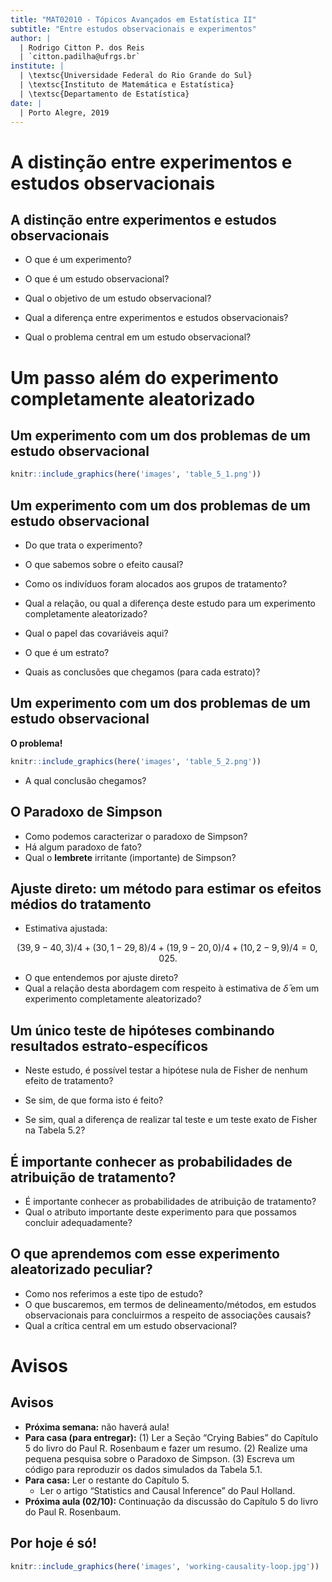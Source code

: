 ```yaml
---
title: "MAT02010 - Tópicos Avançados em Estatística II"
subtitle: "Entre estudos observacionais e experimentos"
author: |
  | Rodrigo Citton P. dos Reis
  | `citton.padilha@ufrgs.br`
institute: |
  | \textsc{Universidade Federal do Rio Grande do Sul}
  | \textsc{Instituto de Matemática e Estatística}
  | \textsc{Departamento de Estatística}
date: |
  | Porto Alegre, 2019
---
```


# A distinção entre experimentos e estudos observacionais

## A distinção entre experimentos e estudos observacionais

- O que é um experimento?
- O que é um estudo observacional?
- Qual o objetivo de um estudo observacional?

- Qual a diferença entre experimentos e estudos observacionais?
- Qual o problema central em um estudo observacional?

# Um passo além do experimento completamente aleatorizado

## Um experimento com um dos problemas de um estudo observacional

```r

knitr::include_graphics(here('images', 'table_5_1.png'))

```

## Um experimento com um dos problemas de um estudo observacional

- Do que trata o experimento?
- O que sabemos sobre o efeito causal?

- Como os indivíduos foram alocados aos grupos de tratamento?
- Qual a relação, ou qual a diferença deste estudo para um experimento completamente aleatorizado?
- Qual o papel das covariáveis aqui?
- O que é um estrato?

- Quais  as conclusões que chegamos (para cada estrato)?

## Um experimento com um dos problemas de um estudo observacional

__O problema!__

```r

knitr::include_graphics(here('images', 'table_5_2.png'))

```

- A qual conclusão chegamos?

## O Paradoxo de Simpson

- Como podemos caracterizar o paradoxo de Simpson?
- Há algum paradoxo de fato?
- Qual o __lembrete__ irritante (importante) de Simpson?

## Ajuste direto: um método para estimar os efeitos médios do tratamento

- Estimativa ajustada:

$$
(39,9 - 40,3) / 4 + (30,1 - 29,8) / 4 + (19,9 - 20,0) / 4 + (10,2 - 9,9) / 4 = 0,025.
$$

- O que entendemos por ajuste direto?
- Qual a relação desta abordagem com respeito à estimativa de $\bar{\delta}$ em um experimento completamente aleatorizado?

## Um único teste de hipóteses combinando resultados estrato-específicos

- Neste estudo, é possível testar a hipótese nula de Fisher de nenhum efeito de tratamento?

- Se sim, de que forma isto é feito?

- Se sim, qual a diferença de realizar tal teste e um teste exato de Fisher na Tabela 5.2?

## É importante conhecer as probabilidades de atribuição de tratamento?

- É importante conhecer as probabilidades de atribuição de tratamento?
- Qual o atributo importante deste experimento para que possamos concluir adequadamente?

## O que aprendemos com esse experimento aleatorizado peculiar?

- Como nos referimos a este tipo de estudo?
- O que buscaremos, em termos de delineamento/métodos, em estudos observacionais para concluirmos a respeito de associações causais?
- Qual a crítica central em um estudo observacional?

# Avisos

## Avisos

- __Próxima semana:__ não haverá aula!
- __Para casa (para entregar):__ (1) Ler a Seção "Crying Babies" do Capítulo 5 do livro do Paul R. Rosenbaum e fazer um resumo. (2) Realize uma pequena pesquisa sobre o Paradoxo de Simpson. (3) Escreva um código para reproduzir os dados simulados da Tabela 5.1.
- __Para casa:__ Ler o restante do Capítulo 5.
    + Ler o artigo "Statistics and Causal Inference" do Paul Holland.
- __Próxima aula (02/10):__ Continuação da discussão do Capítulo 5 do livro do Paul R. Rosenbaum.

## Por hoje é só!

```r

knitr::include_graphics(here('images', 'working-causality-loop.jpg'))

```

